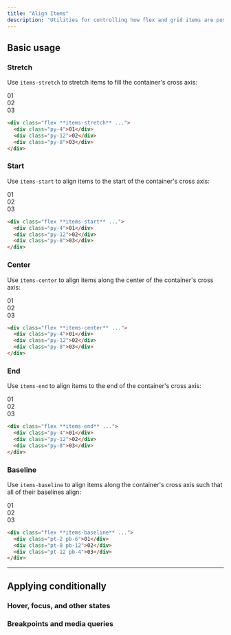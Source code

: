 ```yaml
---
title: "Align Items"
description: "Utilities for controlling how flex and grid items are positioned along a container's cross axis."
---
```




## Basic usage

### Stretch

Use `items-stretch` to stretch items to fill the container's cross axis:

<Example>
  <div class="font-mono text-white text-sm font-bold leading-6">
    <div class="flex items-stretch gap-4 w-full rounded-lg bg-stripes-cyan text-center">
      <div class="py-4 flex-1 flex items-center justify-center shadow-lg rounded-lg bg-cyan-500">01</div>
      <div class="py-12 flex-1 flex items-center justify-center shadow-lg rounded-lg bg-cyan-500">02</div>
      <div class="py-8 flex-1 flex items-center justify-center shadow-lg rounded-lg bg-cyan-500">03</div>
    </div>
  </div>
</Example>

```html
<div class="flex **items-stretch** ...">
  <div class="py-4">01</div>
  <div class="py-12">02</div>
  <div class="py-8">03</div>
</div>
```

### Start

Use `items-start` to align items to the start of the container's cross axis:

<Example>
  <div class="font-mono text-white text-sm font-bold leading-6">
    <div class="flex items-start gap-4 w-full rounded-lg bg-stripes-pink text-center">
      <div class="py-4 flex-1 flex items-center justify-center shadow-lg rounded-lg bg-pink-500">01</div>
      <div class="py-12 flex-1 flex items-center justify-center shadow-lg rounded-lg bg-pink-500">02</div>
      <div class="py-8 flex-1 flex items-center justify-center shadow-lg rounded-lg bg-pink-500">03</div>
    </div>
  </div>
</Example>

```html
<div class="flex **items-start** ...">
  <div class="py-4">01</div>
  <div class="py-12">02</div>
  <div class="py-8">03</div>
</div>
```

### Center

Use `items-center` to align items along the center of the container's cross axis:

<Example>
  <div class="font-mono text-white text-sm font-bold leading-6">
    <div class="flex items-center gap-4 w-full rounded-lg bg-stripes-violet text-center">
      <div class="py-4 flex-1 flex items-center justify-center shadow-lg rounded-lg bg-violet-500">01</div>
      <div class="py-12 flex-1 flex items-center justify-center shadow-lg rounded-lg bg-violet-500">02</div>
      <div class="py-8 flex-1 flex items-center justify-center shadow-lg rounded-lg bg-violet-500">03</div>
    </div>
  </div>
</Example>

```html
<div class="flex **items-center** ...">
  <div class="py-4">01</div>
  <div class="py-12">02</div>
  <div class="py-8">03</div>
</div>
```

### End

Use `items-end` to align items to the end of the container's cross axis:

<Example>
  <div class="font-mono text-white text-sm font-bold leading-6">
    <div class="flex items-end gap-4 w-full rounded-lg bg-stripes-sky text-center">
      <div class="py-4 flex-1 flex items-center justify-center shadow-lg rounded-lg bg-sky-500">01</div>
      <div class="py-12 flex-1 flex items-center justify-center shadow-lg rounded-lg bg-sky-500">02</div>
      <div class="py-8 flex-1 flex items-center justify-center shadow-lg rounded-lg bg-sky-500">03</div>
    </div>
  </div>
</Example>

```html
<div class="flex **items-end** ...">
  <div class="py-4">01</div>
  <div class="py-12">02</div>
  <div class="py-8">03</div>
</div>
```

### Baseline

Use `items-baseline` to align items along the container's cross axis such that all of their baselines align:

<Example>
  <div class="font-mono text-white text-sm font-bold leading-6">
    <div class="flex items-baseline gap-4 w-full rounded-lg bg-stripes-zinc text-center">
      <div class="pt-2 pb-6 flex-1 flex items-center justify-center shadow-lg rounded-lg bg-zinc-500">01</div>
      <div class="pt-8 pb-12 flex-1 flex items-center justify-center shadow-lg rounded-lg bg-zinc-500">02</div>
      <div class="pt-12 pb-4 flex-1 flex items-center justify-center shadow-lg rounded-lg bg-zinc-500">03</div>
    </div>
  </div>
</Example>

```html
<div class="flex **items-baseline** ...">
  <div class="pt-2 pb-6">01</div>
  <div class="pt-8 pb-12">02</div>
  <div class="pt-12 pb-4">03</div>
</div>
```

---

## <Heading ignore>Applying conditionally</Heading>

### <Heading ignore>Hover, focus, and other states</Heading>

<HoverFocusAndOtherStates defaultClass="flex items-stretch" featuredClass="items-center" />

### <Heading ignore>Breakpoints and media queries</Heading>

<BreakpointsAndMediaQueries defaultClass="flex items-stretch" featuredClass="items-center" />
